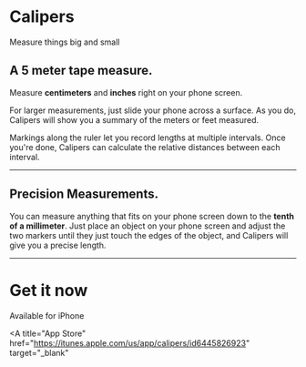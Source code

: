 

<Icon name="calipers" />

# Calipers

<Lead>Measure things big and small</Lead>

<AppBlock src="/assets/calipers/preview-1.png" alt="A 5 meter tape measure">

## A 5 meter tape measure.

Measure **centimeters** and **inches** right on your phone screen.

For larger measurements, just slide your phone across a surface. As you do, Calipers will show you a summary of the meters or feet measured.

Markings along the ruler let you record lengths at multiple intervals. Once you're done, Calipers can calculate the relative distances between each interval.

</AppBlock>

---

<AppBlock src="/assets/calipers/preview-2.png" alt="Precision Measurements" layout="reverse" imagePositionMobile="bottom">

## Precision Measurements.

You can measure anything that fits on your phone screen down to the **tenth of a millimeter**. Just place an object on your phone screen and adjust the two markers until they just touch the edges of the object, and Calipers will give you a precise length.

</AppBlock>

---

# Get it now

<Lead>Available for iPhone</Lead>

<div className={classNames("center-icons")}>

<A
  title="App Store"
  href="https://itunes.apple.com/us/app/calipers/id6445826923"
  target="_blank"
>
  <InlineSvg src="/assets/vendor/app-store.svg" />
</A>

</div>

<LegalLinks />
